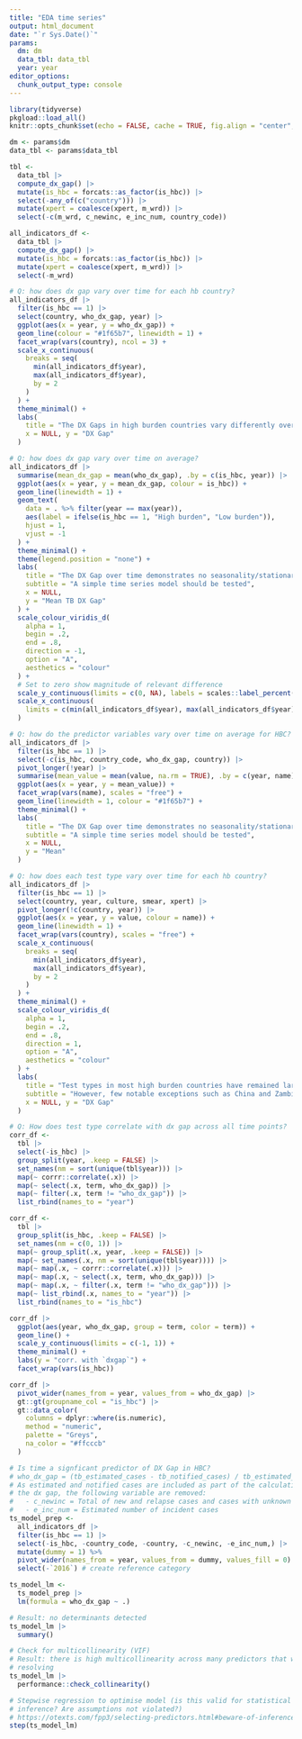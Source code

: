 ```yaml
---
title: "EDA time series"
output: html_document
date: "`r Sys.Date()`"
params:
  dm: dm
  data_tbl: data_tbl
  year: year
editor_options: 
  chunk_output_type: console
---
```


```r
library(tidyverse)
pkgload::load_all()
knitr::opts_chunk$set(echo = FALSE, cache = TRUE, fig.align = "center", message = FALSE, warning = FALSE)
```

```r
dm <- params$dm
data_tbl <- params$data_tbl
```

```r
tbl <-
  data_tbl |>
  compute_dx_gap() |>
  mutate(is_hbc = forcats::as_factor(is_hbc)) |>
  select(-any_of(c("country"))) |>
  mutate(xpert = coalesce(xpert, m_wrd)) |>
  select(-c(m_wrd, c_newinc, e_inc_num, country_code))

all_indicators_df <-
  data_tbl |>
  compute_dx_gap() |>
  mutate(is_hbc = forcats::as_factor(is_hbc)) |>
  mutate(xpert = coalesce(xpert, m_wrd)) |>
  select(-m_wrd)
```

```r
# Q: how does dx gap vary over time for each hb country?
all_indicators_df |>
  filter(is_hbc == 1) |>
  select(country, who_dx_gap, year) |>
  ggplot(aes(x = year, y = who_dx_gap)) +
  geom_line(colour = "#1f65b7", linewidth = 1) +
  facet_wrap(vars(country), ncol = 3) +
  scale_x_continuous(
    breaks = seq(
      min(all_indicators_df$year), 
      max(all_indicators_df$year), 
      by = 2
    )
  ) +
  theme_minimal() +
  labs(
    title = "The DX Gaps in high burden countries vary differently over time",
    x = NULL, y = "DX Gap"
  )
```

```r
# Q: how does dx gap vary over time on average?
all_indicators_df |>
  summarise(mean_dx_gap = mean(who_dx_gap), .by = c(is_hbc, year)) |>
  ggplot(aes(x = year, y = mean_dx_gap, colour = is_hbc)) +
  geom_line(linewidth = 1) +
  geom_text(
    data = . %>% filter(year == max(year)), 
    aes(label = ifelse(is_hbc == 1, "High burden", "Low burden")), 
    hjust = 1,
    vjust = -1
  ) +
  theme_minimal() +
  theme(legend.position = "none") +
  labs(
    title = "The DX Gap over time demonstrates no seasonality/stationarity",
    subtitle = "A simple time series model should be tested",
    x = NULL,
    y = "Mean TB DX Gap"
  ) +
  scale_colour_viridis_d(
    alpha = 1,
    begin = .2,
    end = .8,
    direction = -1,
    option = "A",
    aesthetics = "colour"
  ) +
  # Set to zero show magnitude of relevant difference
  scale_y_continuous(limits = c(0, NA), labels = scales::label_percent(scale = 1)) + 
  scale_x_continuous(
    limits = c(min(all_indicators_df$year), max(all_indicators_df$year) + .25)
  )
```

```r
# Q: how do the predictor variables vary over time on average for HBC?
all_indicators_df |>
  filter(is_hbc == 1) |>
  select(-c(is_hbc, country_code, who_dx_gap, country)) |>
  pivot_longer(!year) |>
  summarise(mean_value = mean(value, na.rm = TRUE), .by = c(year, name)) |>
  ggplot(aes(x = year, y = mean_value)) +
  facet_wrap(vars(name), scales = "free") +
  geom_line(linewidth = 1, colour = "#1f65b7") +
  theme_minimal() +
  labs(
    title = "The DX Gap over time demonstrates no seasonality/stationarity",
    subtitle = "A simple time series model should be tested",
    x = NULL,
    y = "Mean"
  )
```


```r
# Q: how does each test type vary over time for each hb country?
all_indicators_df |>
  filter(is_hbc == 1) |>
  select(country, year, culture, smear, xpert) |>
  pivot_longer(!c(country, year)) |>
  ggplot(aes(x = year, y = value, colour = name)) +
  geom_line(linewidth = 1) +
  facet_wrap(vars(country), scales = "free") +
  scale_x_continuous(
    breaks = seq(
      min(all_indicators_df$year), 
      max(all_indicators_df$year), 
      by = 2
    )
  ) +
  theme_minimal() +
  scale_colour_viridis_d(
    alpha = 1,
    begin = .2,
    end = .8,
    direction = 1,
    option = "A",
    aesthetics = "colour"
  ) +
  labs(
    title = "Test types in most high burden countries have remained largely constant.",
    subtitle = "However, few notable exceptions such as China and Zambia are found",
    x = NULL, y = "DX Gap"
  )
```

```r
# Q: How does test type correlate with dx gap across all time points?
corr_df <-
  tbl |>
  select(-is_hbc) |>
  group_split(year, .keep = FALSE) |>
  set_names(nm = sort(unique(tbl$year))) |>
  map(~ corrr::correlate(.x)) |>
  map(~ select(.x, term, who_dx_gap)) |>
  map(~ filter(.x, term != "who_dx_gap")) |>
  list_rbind(names_to = "year")
```


```r
corr_df <-
  tbl |>
  group_split(is_hbc, .keep = FALSE) |>
  set_names(nm = c(0, 1)) |>
  map(~ group_split(.x, year, .keep = FALSE)) |>
  map(~ set_names(.x, nm = sort(unique(tbl$year)))) |>
  map(~ map(.x, ~ corrr::correlate(.x))) |>
  map(~ map(.x, ~ select(.x, term, who_dx_gap))) |>
  map(~ map(.x, ~ filter(.x, term != "who_dx_gap"))) |>
  map(~ list_rbind(.x, names_to = "year")) |>
  list_rbind(names_to = "is_hbc")
```

```r
corr_df |>
  ggplot(aes(year, who_dx_gap, group = term, color = term)) +
  geom_line() +
  scale_y_continuous(limits = c(-1, 1)) +
  theme_minimal() +
  labs(y = "corr. with `dxgap`") +
  facet_wrap(vars(is_hbc))
```

```r
corr_df |>
  pivot_wider(names_from = year, values_from = who_dx_gap) |>
  gt::gt(groupname_col = "is_hbc") |>
  gt::data_color(
    columns = dplyr::where(is.numeric),
    method = "numeric",
    palette = "Greys",
    na_color = "#ffcccb"
  )
```

```r
# Is time a signficant predictor of DX Gap in HBC?
# who_dx_gap = (tb_estimated_cases - tb_notified_cases) / tb_estimated_cases
# As estimated and notified cases are included as part of the calculation of
# the dx gap, the following variable are removed:
#   - c_newinc = Total of new and relapse cases and cases with unknown previous TB treatment history
#   - e_inc_num = Estimated number of incident cases
ts_model_prep <-
  all_indicators_df |>
  filter(is_hbc == 1) |>
  select(-is_hbc, -country_code, -country, -c_newinc, -e_inc_num,) |>
  mutate(dummy = 1) %>%
  pivot_wider(names_from = year, values_from = dummy, values_fill = 0) |>
  select(-`2016`) # create reference category

ts_model_lm <-
  ts_model_prep |>
  lm(formula = who_dx_gap ~ .)

# Result: no determinants detected
ts_model_lm |>
  summary()
```

```r
# Check for multicollinearity (VIF)
# Result: there is high multicollinearity across many predictors that would need
# resolving
ts_model_lm |>
  performance::check_collinearity()
```

```r
# Stepwise regression to optimise model (is this valid for statistical
# inference? Are assumptions not violated?)
# https://otexts.com/fpp3/selecting-predictors.html#beware-of-inference-after-selecting-predictors
step(ts_model_lm)
```
